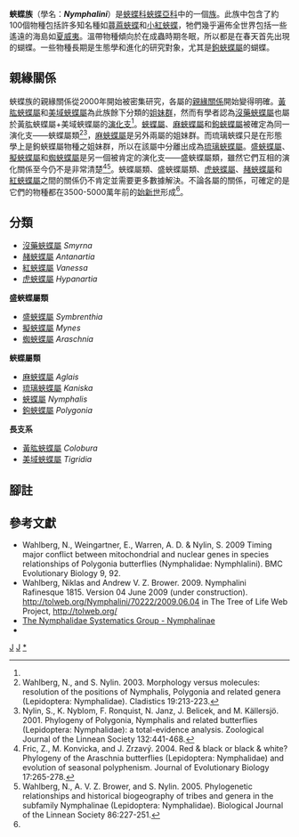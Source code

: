 {{NoteTA
|G1=Butterfly
}}
{{Automatic Taxobox
| taxon = Nymphalini
| fossil_range = {{fossilrange|66|0|earliest=81}}<small>從[[白堊紀|白堊紀]]末或[[古新世|古新世]]初至今<ref name=w2006>Wahlberg, N. 2006. That awkward age for butterflies: insights from the age of the butterfly subfamily Nymphalinae. Systematic Biology 55:703-714. {{en}}</ref></small>
| image = Vanessa gonerilla Te Mate Peak.jpg
| image_caption = [[眉紅蛺蝶|眉紅蛺蝶]]<br />''Vanessa gonerilla''
| authority = Rafinesque, 1815
| type_genus = [[蛺蝶屬|蛺蝶屬]]<br />''Nymphalis''
| type_genus_authority = Kluk, 1780
| subdivision_ranks = 屬
| subdivision = 共13個屬，詳見正文。
}}

'''蛺蝶族'''（學名：'''''Nymphalini'''''）是[[蛺蝶科|蛺蝶科]][[蛺蝶亞科|蛺蝶亞科]]中的一個[[族_(生物)|族]]。此族中包含了約100個物種包括許多知名種如[[蕁蔴蛺蝶|蕁蔴蛺蝶]]和[[小紅蛺蝶|小紅蛺蝶]]，牠們幾乎遍佈全世界包括一些遙遠的海島如[[夏威夷|夏威夷]]。溫帶物種傾向於在成蟲時期冬眠，所以都是在春天首先出現的蝴蝶。一些物種長期是生態學和進化的研究對象，尤其是[[鉤蛺蝶屬|鉤蛺蝶屬]]的蝴蝶。

== 親緣關係 ==
蛺蝶族的親緣關係從2000年開始被密集研究，各屬的[[種系發生學|親緣關係]]開始變得明確。[[黃肱蛺蝶屬|黃肱蛺蝶屬]]和[[美域蛺蝶屬|美域蛺蝶屬]]為此族餘下分類的[[姐妹群|姐妹群]]，然而有學者認為[[沒藥蛺蝶屬|沒藥蛺蝶屬]]也屬於黃肱蛺蝶屬+美域蛺蝶屬的[[演化支|演化支]]<ref name=w2006 />。[[蛺蝶屬|蛺蝶屬]]、[[麻蛺蝶屬|麻蛺蝶屬]]和[[鉤蛺蝶屬|鉤蛺蝶屬]]被確定為同一演化支——蛺蝶屬類<ref>Wahlberg, N., and S. Nylin. 2003. Morphology versus molecules: resolution of the positions of Nymphalis, Polygonia and related genera (Lepidoptera: Nymphalidae). Cladistics 19:213-223.</ref><ref>Nylin, S., K. Nyblom, F. Ronquist, N. Janz, J. Belicek, and M. Källersjö. 2001. Phylogeny of Polygonia, Nymphalis and related butterflies (Lepidoptera: Nymphalidae): a total-evidence analysis. Zoological Journal of the Linnean Society 132:441-468.</ref>，[[麻蛺蝶屬|麻蛺蝶屬]]是另外兩屬的姐妹群。而琉璃蛺蝶只是在形態學上是鉤蛺蝶屬物種之姐妹群，所以在該屬中分離出成為[[琉璃蛺蝶屬|琉璃蛺蝶屬]]。[[盛蛺蝶屬|盛蛺蝶屬]]、[[擬蛺蝶屬|擬蛺蝶屬]]和[[蜘蛺蝶屬|蜘蛺蝶屬]]是另一個被肯定的演化支——盛蛺蝶屬類，雖然它們互相的演化關係至今仍不是非常清楚<ref>Fric, Z., M. Konvicka, and J. Zrzavý. 2004. Red & black or black & white? Phylogeny of the Araschnia butterflies (Lepidoptera: Nymphalidae) and evolution of seasonal polyphenism. Journal of Evolutionary Biology 17:265-278.</ref><ref>Wahlberg, N., A. V. Z. Brower, and S. Nylin. 2005. Phylogenetic relationships and historical biogeography of tribes and genera in the subfamily Nymphalinae (Lepidoptera: Nymphalidae). Biological Journal of the Linnean Society 86:227-251.</ref>。蛺蝶屬類、盛蛺蝶屬類、[[虎蛺蝶屬|虎蛺蝶屬]]、[[赭蛺蝶屬|赭蛺蝶屬]]和[[紅蛺蝶屬|紅蛺蝶屬]]之間的關係仍不肯定並需要更多數據解決。不論各屬的關係，可確定的是它們的物種都在3500-5000萬年前的[[始新世|始新世]]形成<ref name=w2006/>。

== 分類 ==
* [[沒藥蛺蝶屬|沒藥蛺蝶屬]] ''Smyrna''
* [[赭蛺蝶屬|赭蛺蝶屬]] ''Antanartia''
* [[紅蛺蝶屬|紅蛺蝶屬]] ''Vanessa''
* [[虎蛺蝶屬|虎蛺蝶屬]] ''Hypanartia''
'''盛蛺蝶屬類'''
* [[盛蛺蝶屬|盛蛺蝶屬]] ''Symbrenthia''
* [[擬蛺蝶屬|擬蛺蝶屬]] ''Mynes''
* [[蜘蛺蝶屬|蜘蛺蝶屬]] ''Araschnia''
'''蛺蝶屬類'''
* [[麻蛺蝶屬|麻蛺蝶屬]] ''Aglais''
* [[琉璃蛺蝶屬|琉璃蛺蝶屬]] ''Kaniska''
* [[蛺蝶屬|蛺蝶屬]] ''Nymphalis''
* [[鉤蛺蝶屬|鉤蛺蝶屬]] ''Polygonia''
'''長支系'''
* [[黃肱蛺蝶屬|黃肱蛺蝶屬]] ''Colobura''
* [[美域蛺蝶屬|美域蛺蝶屬]] ''Tigridia''

== 腳註 ==
{{reflist}}

== 參考文獻 ==
{{Commons category| Nymphalini}}
* Wahlberg, N., Weingartner, E., Warren, A. D. & Nylin, S. 2009 Timing major conflict between mitochondrial and nuclear genes in species relationships of Polygonia butterflies (Nymphalidae: Nymphlalini). BMC Evolutionary Biology 9, 92.
* Wahlberg, Niklas and Andrew V. Z. Brower. 2009. Nymphalini Rafinesque 1815. Version 04 June 2009 (under construction). http://tolweb.org/Nymphalini/70222/2009.06.04 {{Wayback|url=http://tolweb.org/Nymphalini/70222/2009.06.04 |date=20191129224514 }} in The Tree of Life Web Project, http://tolweb.org/ {{Wayback|url=http://tolweb.org/ |date=20110515100516 }}
* [https://web.archive.org/web/20160307052137/http://www.nymphalidae.net/Nymphalidae/Nymphalinae/Nymphalinae.htm The Nymphalidae Systematics Group - Nymphalinae]
* {{Cite book | author = 寿建新 周尧 李宇飞 | title = 世界蝴蝶分類名錄 | location = 中國 | publisher = 陝西科學技術出版社 | date = 2006-04-01 | ISBN = 9787536936768 | language= zh-hans }}

{{蛺蝶亞科}}
{{taxonbar}}
[[Category:_1815年描述的分类群|J]]
[[Category:蛺蝶亞科|J]]
[[Category:蛺蝶族|*]]